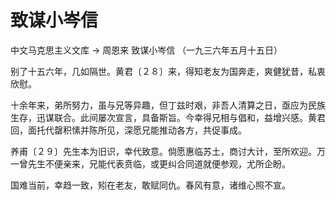 # 致谋小岑信

中文马克思主义文库 -> 周恩来
致谋小岑信
（一九三六年五月十五日）

别了十五六年，几如隔世。黄君〔２８〕来，得知老友为国奔走，爽健犹昔，私衷欣慰。

十余年来，弟所努力，虽与兄等异趣，但丁兹时艰，非吾人清算之日，亟应为民族生存，迅谋联合。此间屡次宣言，具备斯旨。今幸得兄相与倡和，益增兴感。黄君回，面托代罄积愫并陈所见，深愿兄能推动各方，共促事成。

养甫〔２９〕先生本为旧识，幸代致意。倘愿惠临苏土，商讨大计，至所欢迎。万一曾先生不便亲来，兄能代表贲临，或更纠合同道就便参观，尤所企盼。

国难当前，幸趋一致，矧在老友，敢赋同仇。春风有意，诸维心照不宣。

